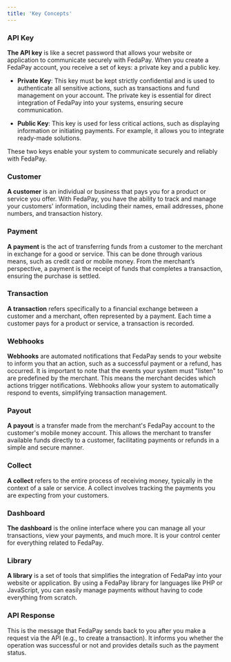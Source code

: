 ```yaml
---
title: 'Key Concepts'
---
```


### API Key

**The API key** is like a secret password that allows your website or application to communicate securely with FedaPay. When you create a FedaPay account, you receive a set of keys: a private key and a public key.

  - **Private Key**: This key must be kept strictly confidential and is used to authenticate all sensitive actions, such as transactions and fund management on your account. The private key is essential for direct integration of FedaPay into your systems, ensuring secure communication.

  - **Public Key**: This key is used for less critical actions, such as displaying information or initiating payments. For example, it allows you to integrate ready-made solutions.
  
These two keys enable your system to communicate securely and reliably with FedaPay.

### Customer

**A customer** is an individual or business that pays you for a product or service you offer. With FedaPay, you have the ability to track and manage your customers' information, including their names, email addresses, phone numbers, and transaction history.

### Payment

**A payment** is the act of transferring funds from a customer to the merchant in exchange for a good or service. This can be done through various means, such as credit card or mobile money. From the merchant’s perspective, a payment is the receipt of funds that completes a transaction, ensuring the purchase is settled.

### Transaction

**A transaction** refers specifically to a financial exchange between a customer and a merchant, often represented by a payment. Each time a customer pays for a product or service, a transaction is recorded.

### Webhooks

**Webhooks** are automated notifications that FedaPay sends to your website to inform you that an action, such as a successful payment or a refund, has occurred. It is important to note that the events your system must "listen" to are predefined by the merchant. This means the merchant decides which actions trigger notifications. Webhooks allow your system to automatically respond to events, simplifying transaction management.

### Payout

**A payout** is a transfer made from the merchant's FedaPay account to the customer's mobile money account. This allows the merchant to transfer available funds directly to a customer, facilitating payments or refunds in a simple and secure manner.

### Collect

**A collect** refers to the entire process of receiving money, typically in the context of a sale or service. A collect involves tracking the payments you are expecting from your customers.

### Dashboard

**The dashboard** is the online interface where you can manage all your transactions, view your payments, and much more. It is your control center for everything related to FedaPay.

### Library

**A library** is a set of tools that simplifies the integration of FedaPay into your website or application. By using a FedaPay library for languages like PHP or JavaScript, you can easily manage payments without having to code everything from scratch.

### API Response

This is the message that FedaPay sends back to you after you make a request via the API (e.g., to create a transaction). It informs you whether the operation was successful or not and provides details such as the payment status.
